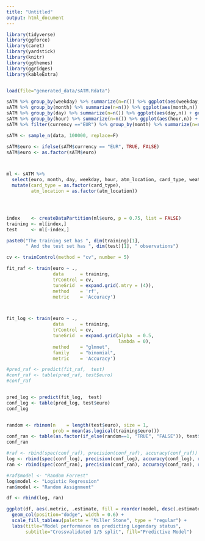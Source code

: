 ```yaml
---
title: "Untitled"
output: html_document
---
```


```r
library(tidyverse)
library(ggforce)
library(caret)
library(yardstick)
library(knitr)
library(ggthemes)
library(ggridges)
library(kableExtra)


load(file="generated_data/sATM.Rdata")
```




```r

sATM %>% group_by(weekday) %>% summarize(n=n()) %>% ggplot(aes(weekday,n)) + geom_col()
sATM %>% group_by(month) %>% summarize(n=n()) %>% ggplot(aes(month,n)) + geom_col()
sATM %>% group_by(day) %>% summarize(n=n()) %>% ggplot(aes(day,n)) + geom_col()
sATM %>% group_by(hour) %>% summarize(n=n()) %>% ggplot(aes(hour,n)) + geom_col()
sATM %>% filter(currency =="EUR") %>% group_by(month) %>% summarize(n=n()) %>% ggplot(aes(month,n)) + geom_col()

```
```r

sATM <- sample_n(data, 100000, replace=F)

sATM$euro <- ifelse(sATM$currency == "EUR", TRUE, FALSE)
sATM$euro <- as.factor(sATM$euro)



ml <- sATM %>% 
  select(euro, month, day, weekday, hour, atm_location, card_type, weather_main) %>% 
  mutate(card_type = as.factor(card_type),
         atm_location = as.factor(atm_location))




index    <- createDataPartition(ml$euro, p = 0.75, list = FALSE)
training <- ml[index,] 
test     <- ml[-index,] 

paste0("The training set has ", dim(training)[1], 
       " And the test set has ", dim(test)[1], " observations")
```




```r

cv <- trainControl(method = "cv", number = 5)

fit_raf <- train(euro ~ ., 
                 data      = training,
                 trControl = cv,
                 tuneGrid  = expand.grid(.mtry = (4)),
                 method    = 'rf',
                 metric    = 'Accuracy')



fit_log <- train(euro ~ .,
                 data      = training,
                 trControl = cv, 
                 tuneGrid  = expand.grid(alpha  = 0.5, 
                                         lambda = 0),
                 method    = "glmnet", 
                 family    = "binomial",
                 metric    = 'Accuracy')

```



```r
#pred_raf <- predict(fit_raf,  test)
#conf_raf <- table(pred_raf, test$euro)
#conf_raf


pred_log <- predict(fit_log,  test)
conf_log <- table(pred_log, test$euro)
conf_log


random <- rbinom(n    = length(test$euro), size = 1, 
                 prob = mean(as.logical(training$euro)))
conf_ran <- table(as.factor(if_else(random==1, "TRUE", "FALSE")), test$euro)
conf_ran
```









```r

#raf <- rbind(spec(conf_raf), precision(conf_raf), accuracy(conf_raf))
log <- rbind(spec(conf_log), precision(conf_log), accuracy(conf_log), recall(conf_log), npv(conf_log))
ran <- rbind(spec(conf_ran), precision(conf_ran), accuracy(conf_ran), recall(conf_ran), npv(conf_ran))

#raf$model <- "Random Forrest"
log$model <- "Logistic Regression"
ran$model <- "Random Assignment"

df <- rbind(log, ran)

ggplot(df, aes(.metric, .estimate, fill = reorder(model, desc(.estimate)))) + 
  geom_col(position="dodge", width = 0.6) + 
  scale_fill_tableau(palette = "Miller Stone", type = "regular") + 
  labs(title="Model performance on predicting Legendary status", 
       subtitle="Crossvalidated 1/5 split", fill="Predictive Model")
```





































